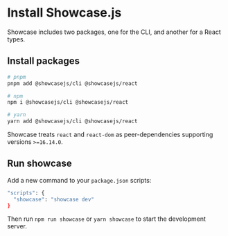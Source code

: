 
# Install Showcase.js

Showcase includes two packages, one for the CLI, and another for a React types.

## Install packages

```bash
# pnpm
pnpm add @showcasejs/cli @showcasejs/react

# npm
npm i @showcasejs/cli @showcasejs/react

# yarn
yarn add @showcasejs/cli @showcasejs/react
```

Showcase treats `react` and `react-dom` as peer-dependencies supporting versions `>=16.14.0`.

## Run showcase

Add a new command to your `package.json` scripts:

```bash
"scripts": {
  "showcase": "showcase dev"
}
```

Then run `npm run showcase` or `yarn showcase` to start the development server.


